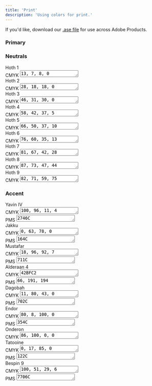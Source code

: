 ```yaml
---
title: 'Print'
description: 'Using colors for print.'
---
```



If you'd like, download our [.ase file](/../resources/colors/print/liferay-brand-palette-cmyk.ase) for use across Adobe Products.

### Primary

<Flex justify="space-between">
	<ColorSwatch hex="#0b63ce" cmyk="92, 75, 0, 0" name="primary" title="Liferay Brand Primary" pms="2728C" />
	<ColorSwatch hex="#1AA0E8" cmyk="96, 42, 6, 0" name="light" title="Liferay Brand Light" pms="7461C" />
	<ColorSwatch hex="#204589" cmyk="100, 87, 27, 1" name="dark" title="Liferay Brand Dark" pms="281C" />
</Flex>

### Neutrals

<div class="row">
	<div class="col-md-4">
		<div class="card-type-asset color-card">
			<div class="card">
				<div class="aspect-ratio card-item-first" style="background-color: #1B324B;">
				</div>
				<div class="card-body">
					<div class="card-row">
						<div class="autofit-col autofit-col-expand">
							<div class="card-title text-truncate" title="Color Name">Hoth 1</div>
							<div class="card-subtitle text-truncate" title="CMYK"><span>CMYK </span><textarea onClick="() => this.focus();this.select()" rows="1">13, 7, 8, 0</textarea></div>
							<div class="card-detail">
							</div>
						</div>
					</div>
				</div>
			</div>
		</div>
	</div>
    <div class="col-md-4">
		<div class="card-type-asset color-card">
			<div class="card">
				<div class="aspect-ratio card-item-first" style="background-color: #364A64;">
				</div>
				<div class="card-body">
					<div class="card-row">
						<div class="autofit-col autofit-col-expand">
							<div class="card-title text-truncate" title="Color Name">Hoth 2</div>
							<div class="card-subtitle text-truncate" title="CMYK"><span>CMYK </span><textarea onClick="() => this.focus();this.select()" rows="1">28, 18, 18, 0</textarea></div>
							<div class="card-detail">
							</div>
						</div>
					</div>
				</div>
			</div>
		</div>
	</div>
	<div class="col-md-4">
		<div class="card-type-asset color-card">
			<div class="card">
				<div class="aspect-ratio card-item-first" style="background-color: #50657D;">
				</div>
				<div class="card-body">
					<div class="card-row">
						<div class="autofit-col autofit-col-expand">
							<div class="card-title text-truncate" title="Color Name">Hoth 3</div>
							<div class="card-subtitle text-truncate" title="CMYK"><span>CMYK </span><textarea onClick="() => this.focus();this.select()" rows="1">46, 31, 30, 0</textarea></div>
							<div class="card-detail">
							</div>
						</div>
					</div>
				</div>
			</div>
		</div>
	</div>
    <div class="col-md-4">
		<div class="card-type-asset color-card">
			<div class="card">
				<div class="aspect-ratio card-item-first" style="background-color: #647480;">
				</div>
				<div class="card-body">
					<div class="card-row">
						<div class="autofit-col autofit-col-expand">
							<div class="card-title text-truncate" title="Color Name">Hoth 4</div>
							<div class="card-subtitle text-truncate" title="CMYK"><span>CMYK </span><textarea onClick="() => this.focus();this.select()" rows="1">58, 42, 37, 5</textarea></div>
							<div class="card-detail">
							</div>
						</div>
					</div>
				</div>
			</div>
		</div>
	</div>
	<div class="col-md-4">
		<div class="card-type-asset color-card">
			<div class="card">
				<div class="aspect-ratio card-item-first" style="background-color: #7D8B94;">
				</div>
				<div class="card-body">
					<div class="card-row">
						<div class="autofit-col autofit-col-expand">
							<div class="card-title text-truncate" title="Color Name">Hoth 5</div>
							<div class="card-subtitle text-truncate" title="CMYK"><span>CMYK </span><textarea onClick="() => this.focus();this.select()" rows="1">66, 50, 37, 10</textarea></div>
							<div class="card-detail">
							</div>
						</div>
					</div>
				</div>
			</div>
		</div>
	</div>
		<div class="col-md-4">
		<div class="card-type-asset color-card">
			<div class="card">
				<div class="aspect-ratio card-item-first" style="background-color: #A2AEB3;">
				</div>
				<div class="card-body">
					<div class="card-row">
						<div class="autofit-col autofit-col-expand">
							<div class="card-title text-truncate" title="Color Name">Hoth 6</div>
							<div class="card-subtitle text-truncate" title="CMYK"><span>CMYK </span><textarea onClick="() => this.focus();this.select()" rows="1">76, 60, 35, 13</textarea></div>
							<div class="card-detail">
							</div>
						</div>
					</div>
				</div>
			</div>
		</div>
	</div>
    <div class="col-md-4">
		<div class="card-type-asset color-card">
			<div class="card">
				<div class="aspect-ratio card-item-first" style="background-color: #C4CACB;">
				</div>
				<div class="card-body">
					<div class="card-row">
						<div class="autofit-col autofit-col-expand">
							<div class="card-title text-truncate" title="Color Name">Hoth 7</div>
							<div class="card-subtitle text-truncate" title="CMYK"><span>CMYK </span><textarea onClick="() => this.focus();this.select()" rows="1">81, 67, 42, 28</textarea></div>
							<div class="card-detail">
							</div>
						</div>
					</div>
				</div>
			</div>
		</div>
	</div>
	<div class="col-md-4">
		<div class="card-type-asset color-card">
			<div class="card">
				<div class="aspect-ratio card-item-first" style="background-color: #E8E8E7;">
				</div>
				<div class="card-body">
					<div class="card-row">
						<div class="autofit-col autofit-col-expand">
							<div class="card-title text-truncate" title="Color Name">Hoth 8</div>
							<div class="card-subtitle text-truncate" title="CMYK"><span>CMYK </span><textarea onClick="() => this.focus();this.select()" rows="1">87, 73, 47, 44</textarea></div>
							<div class="card-detail">
							</div>
						</div>
					</div>
				</div>
			</div>
		</div>
	</div>
	<div class="col-md-4">
		<div class="card-type-asset color-card">
			<div class="card">
				<div class="aspect-ratio card-item-first" style="background-color: #F7F8F9;">
				</div>
				<div class="card-body">
					<div class="card-row">
						<div class="autofit-col autofit-col-expand">
							<div class="card-title text-truncate" title="Color Name">Hoth 9</div>
							<div class="card-subtitle text-truncate" title="CMYK"><span>CMYK </span><textarea onClick="() => this.focus();this.select()" rows="1">82, 71, 59, 75</textarea></div>
							<div class="card-detail">
							</div>
						</div>
					</div>
				</div>
			</div>
		</div>
	</div>
</div>

### Accent

<div class="row">
	<div class="col-md-4">
		<div class="card-type-asset color-card">
			<div class="card">
				<div class="aspect-ratio card-item-first" style="background-color: #1AA0E8;">
				</div>
				<div class="card-body">
					<div class="card-row">
						<div class="autofit-col autofit-col-expand">
							<div class="card-title text-truncate" title="Color Name">Yavin IV</div>
							<div class="card-subtitle text-truncate" title="CMYK"><span>CMYK </span><textarea onClick="() => this.focus();this.select()" rows="1">100, 96, 11, 4</textarea></div>
                            <div class="card-subtitle text-truncate" title="Pantone Matching System"><span>PMS </span><textarea onClick="() => this.focus();this.select()" rows="1">2746C</textarea></div>
							<div class="card-detail">
							</div>
						</div>
					</div>
				</div>
			</div>
		</div>
	</div>
    <div class="col-md-4">
		<div class="card-type-asset color-card">
			<div class="card">
				<div class="aspect-ratio card-item-first" style="background-color: #E06E31;">
				</div>
				<div class="card-body">
					<div class="card-row">
						<div class="autofit-col autofit-col-expand">
							<div class="card-title text-truncate" title="Color Name">Jakku</div>
							<div class="card-subtitle text-truncate" title="CMYK"><span>CMYK </span><textarea onClick="() => this.focus();this.select()" rows="1">0, 63, 78, 0</textarea></div>
                            <div class="card-subtitle text-truncate" title="Pantone Matching System"><span>PMS </span><textarea onClick="() => this.focus();this.select()" rows="1">164C</textarea></div>
							<div class="card-detail">
							</div>
						</div>
					</div>
				</div>
			</div>
		</div>
	</div>
    <div class="col-md-4">
		<div class="card-type-asset color-card">
			<div class="card">
				<div class="aspect-ratio card-item-first" style="background-color: #D33A2F;">
				</div>
				<div class="card-body">
					<div class="card-row">
						<div class="autofit-col autofit-col-expand">
							<div class="card-title text-truncate" title="Color Name">Mustafar</div>
							<div class="card-subtitle text-truncate" title="CMYK"><span>CMYK </span><textarea onClick="() => this.focus();this.select()" rows="1">18, 96, 92, 7</textarea></div>
                            <div class="card-subtitle text-truncate" title="Pantone Matching System"><span>PMS </span><textarea onClick="() => this.focus();this.select()" rows="1">711C</textarea></div>
							<div class="card-detail">
							</div>
						</div>
					</div>
				</div>
			</div>
		</div>
	</div>
</div>

<div class="row">
	<div class="col-md-4">
		<div class="card-type-asset color-card">
			<div class="card">
				<div class="aspect-ratio card-item-first" style="background-color: #42BFC2;">
				</div>
				<div class="card-body">
					<div class="card-row">
						<div class="autofit-col autofit-col-expand">
							<div class="card-title text-truncate" title="Color Name">Alderaan 4</div>
							<div class="card-subtitle text-truncate" title="CMYK"><span>CMYK </span><textarea onClick="() => this.focus();this.select()" rows="1">42BFC2</textarea></div>
                            <div class="card-subtitle text-truncate" title="Pantone Matching System"><span>PMS </span><textarea onClick="() => this.focus();this.select()" rows="1">66, 191, 194</textarea></div>
							<div class="card-detail">
							</div>
						</div>
					</div>
				</div>
			</div>
		</div>
	</div>
    <div class="col-md-4">
		<div class="card-type-asset color-card">
			<div class="card">
				<div class="aspect-ratio card-item-first" style="background-color: #E55E75;">
				</div>
				<div class="card-body">
					<div class="card-row">
						<div class="autofit-col autofit-col-expand">
							<div class="card-title text-truncate" title="Color Name">Dagobah</div>
							<div class="card-subtitle text-truncate" title="CMYK"><span>CMYK </span><textarea onClick="() => this.focus();this.select()" rows="1">11, 80, 43, 0 </textarea></div>
                            <div class="card-subtitle text-truncate" title="Pantone Matching System"><span>PMS </span><textarea onClick="() => this.focus();this.select()" rows="1">702C</textarea></div>
							<div class="card-detail">
							</div>
						</div>
					</div>
				</div>
			</div>
		</div>
	</div>
    <div class="col-md-4">
		<div class="card-type-asset color-card">
			<div class="card">
				<div class="aspect-ratio card-item-first" style="background-color: #19AB4F;">
				</div>
				<div class="card-body">
					<div class="card-row">
						<div class="autofit-col autofit-col-expand">
							<div class="card-title text-truncate" title="Color Name">Endor</div>
							<div class="card-subtitle text-truncate" title="CMYK"><span>CMYK </span><textarea onClick="() => this.focus();this.select()" rows="1">80, 8, 100, 0</textarea></div>
                            <div class="card-subtitle text-truncate" title="Pantone Matching System"><span>PMS </span><textarea onClick="() => this.focus();this.select()" rows="1">354C</textarea></div>
							<div class="card-detail">
							</div>
						</div>
					</div>
				</div>
			</div>
		</div>
	</div>
</div>

<div class="row">
	<div class="col-md-4">
		<div class="card-type-asset color-card">
			<div class="card">
				<div class="aspect-ratio card-item-first" style="background-color: #503690;">
				</div>
				<div class="card-body">
					<div class="card-row">
						<div class="autofit-col autofit-col-expand">
							<div class="card-title text-truncate" title="Color Name">Onderon</div>
							<div class="card-subtitle text-truncate" title="CMYK"><span>CMYK </span><textarea onClick="() => this.focus();this.select()" rows="1">86, 100, 0, 0</textarea></div>
							<div class="card-detail">
							</div>
						</div>
					</div>
				</div>
			</div>
		</div>
	</div>
    <div class="col-md-4">
		<div class="card-type-asset color-card">
			<div class="card">
				<div class="aspect-ratio card-item-first" style="background-color: #FDCC4A;">
				</div>
				<div class="card-body">
					<div class="card-row">
						<div class="autofit-col autofit-col-expand">
							<div class="card-title text-truncate" title="Color Name">Tatooine</div>
							<div class="card-subtitle text-truncate" title="CMYK"><span>CMYK </span><textarea onClick="() => this.focus();this.select()" rows="1">0, 17, 85, 0</textarea></div>
                            <div class="card-subtitle text-truncate" title="Pantone Matching System"><span>PMS </span><textarea onClick="() => this.focus();this.select()" rows="1">122C</textarea></div>
							<div class="card-detail">
							</div>
						</div>
					</div>
				</div>
			</div>
		</div>
	</div>
    <div class="col-md-4">
		<div class="card-type-asset color-card">
			<div class="card">
				<div class="aspect-ratio card-item-first" style="background-color: #47C6F5;">
				</div>
				<div class="card-body">
					<div class="card-row">
						<div class="autofit-col autofit-col-expand">
							<div class="card-title text-truncate" title="Color Name">Bespin 9</div>
							<div class="card-subtitle text-truncate" title="CMYK"><span>CMYK </span><textarea onClick="() => this.focus();this.select()" rows="1">100, 51, 29, 6</textarea></div>
                            <div class="card-subtitle text-truncate" title="Pantone Matching System"><span>PMS </span><textarea onClick="() => this.focus();this.select()" rows="1">7706C</textarea></div>
							<div class="card-detail">
							</div>
						</div>
					</div>
				</div>
			</div>
		</div>
	</div>
</div>
